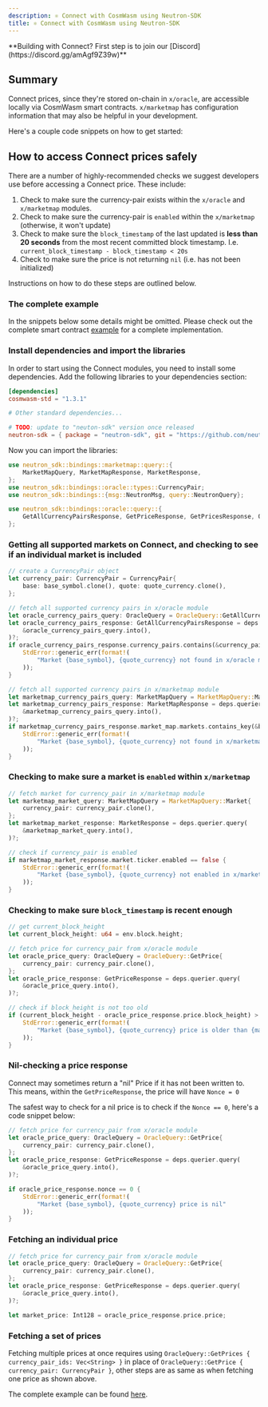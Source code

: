 ```yaml
---
description: ⚛️ Connect with CosmWasm using Neutron-SDK
title: ⚛️ Connect with CosmWasm using Neutron-SDK
---
```


<Note>
**Building with Connect? First step is to join our [Discord](https://discord.gg/amAgf9Z39w)**
</Note>

## Summary

Connect prices, since they're stored on-chain in `x/oracle`, are accessible locally via CosmWasm smart contracts. `x/marketmap` has configuration information that may also be helpful in your development.

Here's a couple code snippets on how to get started:

## How to access Connect prices safely

There are a number of highly-recommended checks we suggest developers use before accessing a Connect price. These include:

1. Check to make sure the currency-pair exists within the `x/oracle` and `x/marketmap` modules.
1. Check to make sure the currency-pair is `enabled` within the `x/marketmap` (otherwise, it won't update)
1. Check to make sure the `block_timestamp` of the last updated is **less than 20 seconds** from the most recent committed block timestamp. I.e. `current_block_timestamp - block_timestamp < 20s`
1. Check to make sure the price is not returning `nil` (i.e. has not been initialized)

Instructions on how to do these steps are outlined below.

### The complete example

In the snippets below some details might be omitted. Please check out the complete smart contract [example](https://github.com/kubiklabs/neutron-dev-contracts/tree/slinky_contracts/contracts/neutron_slinky) for a complete implementation.

### Install dependencies and import the libraries

In order to start using the Connect modules, you need to install some dependencies. Add the following libraries to your dependencies section:

```toml
[dependencies]
cosmwasm-std = "1.3.1"

# Other standard dependencies...

# TODO: update to "neuton-sdk" version once released
neutron-sdk = { package = "neutron-sdk", git = "https://github.com/neutron-org/neutron-sdk", branch = "feat/sdk-50" }
```

Now you can import the libraries:

```rust
use neutron_sdk::bindings::marketmap::query::{
    MarketMapQuery, MarketMapResponse, MarketResponse,
};
use neutron_sdk::bindings::oracle::types::CurrencyPair;
use neutron_sdk::bindings::{msg::NeutronMsg, query::NeutronQuery};

use neutron_sdk::bindings::oracle::query::{
    GetAllCurrencyPairsResponse, GetPriceResponse, GetPricesResponse, OracleQuery,
};
```

### Getting all supported markets on Connect, and checking to see if an individual market is included

```rust
// create a CurrencyPair object
let currency_pair: CurrencyPair = CurrencyPair{
    base: base_symbol.clone(), quote: quote_currency.clone(),
};

// fetch all supported currency pairs in x/oracle module
let oracle_currency_pairs_query: OracleQuery = OracleQuery::GetAllCurrencyPairs{};
let oracle_currency_pairs_response: GetAllCurrencyPairsResponse = deps.querier.query(
    &oracle_currency_pairs_query.into(),
)?;
if oracle_currency_pairs_response.currency_pairs.contains(&currency_pair) == false {
    StdError::generic_err(format!(
        "Market {base_symbol}, {quote_currency} not found in x/oracle module"
    ));
}

// fetch all supported currency pairs in x/marketmap module
let marketmap_currency_pairs_query: MarketMapQuery = MarketMapQuery::MarketMap{};
let marketmap_currency_pairs_response: MarketMapResponse = deps.querier.query(
    &marketmap_currency_pairs_query.into(),
)?;
if marketmap_currency_pairs_response.market_map.markets.contains_key(&base_symbol.clone()) == false {
    StdError::generic_err(format!(
        "Market {base_symbol}, {quote_currency} not found in x/marketmap module"
    ));
}
```

### Checking to make sure a market is `enabled` within `x/marketmap`

```rust
// fetch market for currency_pair in x/marketmap module
let marketmap_market_query: MarketMapQuery = MarketMapQuery::Market{
    currency_pair: currency_pair.clone(),
};
let marketmap_market_response: MarketResponse = deps.querier.query(
    &marketmap_market_query.into(),
)?;

// check if currency_pair is enabled
if marketmap_market_response.market.ticker.enabled == false {
    StdError::generic_err(format!(
        "Market {base_symbol}, {quote_currency} not enabled in x/marketmap module"
    ));
}
```

### Checking to make sure `block_timestamp` is recent enough

```rust
// get current_block_height
let current_block_height: u64 = env.block.height;

// fetch price for currency_pair from x/oracle module
let oracle_price_query: OracleQuery = OracleQuery::GetPrice{
    currency_pair: currency_pair.clone(),
};
let oracle_price_response: GetPriceResponse = deps.querier.query(
    &oracle_price_query.into(),
)?;

// check if block_height is not too old
if (current_block_height - oracle_price_response.price.block_height) > max_blocks_old.u64() {
    StdError::generic_err(format!(
        "Market {base_symbol}, {quote_currency} price is older than {max_blocks_old} blocks"
    ));
}
```

### Nil-checking a price response

Connect may sometimes return a "nil" Price if it has not been written to. This means, within the `GetPriceResponse`, the price will have `Nonce = 0`

The safest way to check for a nil price is to check if the `Nonce == 0`, here's a code snippet below:

```rust
// fetch price for currency_pair from x/oracle module
let oracle_price_query: OracleQuery = OracleQuery::GetPrice{
    currency_pair: currency_pair.clone(),
};
let oracle_price_response: GetPriceResponse = deps.querier.query(
    &oracle_price_query.into(),
)?;

if oracle_price_response.nonce == 0 {
    StdError::generic_err(format!(
        "Market {base_symbol}, {quote_currency} price is nil"
    ));
}
```

### Fetching an individual price

```rust
// fetch price for currency_pair from x/oracle module
let oracle_price_query: OracleQuery = OracleQuery::GetPrice{
    currency_pair: currency_pair.clone(),
};
let oracle_price_response: GetPriceResponse = deps.querier.query(
    &oracle_price_query.into(),
)?;

let market_price: Int128 = oracle_price_response.price.price;
```

### Fetching a set of prices

Fetching multiple prices at once requires using `OracleQuery::GetPrices { currency_pair_ids: Vec<String> }` in place of `OracleQuery::GetPrice { currency_pair: CurrencyPair }`, other steps are as same as when fetching one price as shown above.

The complete example can be found [here](https://github.com/kubiklabs/neutron-dev-contracts/blob/slinky_contracts/contracts/neutron_slinky/src/contract.rs#L140-L242).
